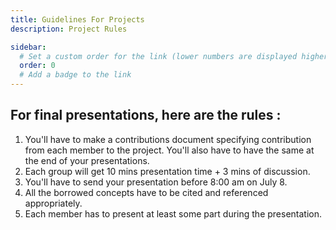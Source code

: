 ```yaml
---
title: Guidelines For Projects
description: Project Rules

sidebar:
  # Set a custom order for the link (lower numbers are displayed higher up)
  order: 0
  # Add a badge to the link
---
```




## For final presentations, here are the rules :

1. You'll have to make a contributions document specifying contribution from each member to the project. You'll also have to have the same at the end of your presentations. 
2. Each group will get 10 mins presentation time + 3 mins of discussion. 
3. You'll have to send your presentation before 8:00 am on July 8.
4. All the borrowed concepts have to be cited and referenced appropriately.
5. Each member has to present at least some part during the presentation.













